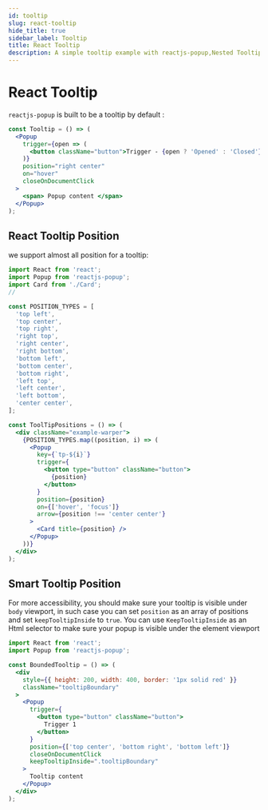 ```yaml
---
id: tooltip
slug: react-tooltip
hide_title: true
sidebar_label: Tooltip
title: React Tooltip
description: A simple tooltip example with reactjs-popup,Nested Tooltip, all available position
---
```



# React Tooltip

`reactjs-popup` is built to be a tooltip by default :

<SimpleTooltip />

```jsx
const Tooltip = () => (
  <Popup
    trigger={open => (
      <button className="button">Trigger - {open ? 'Opened' : 'Closed'}</button>
    )}
    position="right center"
    on="hover"
    closeOnDocumentClick
  >
    <span> Popup content </span>
  </Popup>
);
```

## React Tooltip Position

we support almost all position for a tooltip:

<ToolTipPositions />

```jsx
import React from 'react';
import Popup from 'reactjs-popup';
import Card from './Card';
//

const POSITION_TYPES = [
  'top left',
  'top center',
  'top right',
  'right top',
  'right center',
  'right bottom',
  'bottom left',
  'bottom center',
  'bottom right',
  'left top',
  'left center',
  'left bottom',
  'center center',
];

const ToolTipPositions = () => (
  <div className="example-warper">
    {POSITION_TYPES.map((position, i) => (
      <Popup
        key={`tp-${i}`}
        trigger={
          <button type="button" className="button">
            {position}
          </button>
        }
        position={position}
        on={['hover', 'focus']}
        arrow={position !== 'center center'}
      >
        <Card title={position} />
      </Popup>
    ))}
  </div>
);
```

## Smart Tooltip Position

For more accessibility, you should make sure your tooltip is visible under `body` viewport, in such case you can set `position` as an array of positions and set `keepTooltipInside` to `true`.
You can use `KeepTooltipInside` as an Html selector to make sure your popup is visible under the element viewport

<BoundedTooltip />

```jsx
import React from 'react';
import Popup from 'reactjs-popup';

const BoundedTooltip = () => (
  <div
    style={{ height: 200, width: 400, border: '1px solid red' }}
    className="tooltipBoundary"
  >
    <Popup
      trigger={
        <button type="button" className="button">
          Trigger 1
        </button>
      }
      position={['top center', 'bottom right', 'bottom left']}
      closeOnDocumentClick
      keepTooltipInside=".tooltipBoundary"
    >
      Tooltip content
    </Popup>
  </div>
);
```
